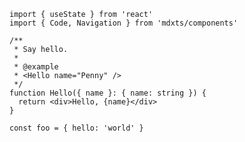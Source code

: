 ```tsx editable
import { useState } from 'react'
import { Code, Navigation } from 'mdxts/components'

/**
 * Say hello.
 *
 * @example
 * <Hello name="Penny" />
 */
function Hello({ name }: { name: string }) {
  return <div>Hello, {name}</div>
}

const foo = { hello: 'world' }
```
